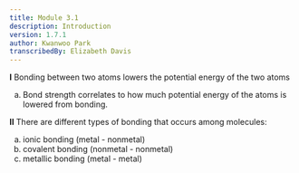 ```yaml
---
title: Module 3.1
description: Introduction
version: 1.7.1
author: Kwanwoo Park
transcribedBy: Elizabeth Davis
---
```


**I** Bonding between two atoms lowers the potential energy of the two atoms

<ol type="a">
  <li>
    Bond strength correlates to how much potential energy of the atoms is
    lowered from bonding.
  </li>
</ol>

**II** There are different types of bonding that occurs among molecules:

<ol type="a">
  <li>ionic bonding (metal - nonmetal)</li>
  <li>covalent bonding (nonmetal - nonmetal)</li>
  <li>metallic bonding (metal - metal)</li>
</ol>
